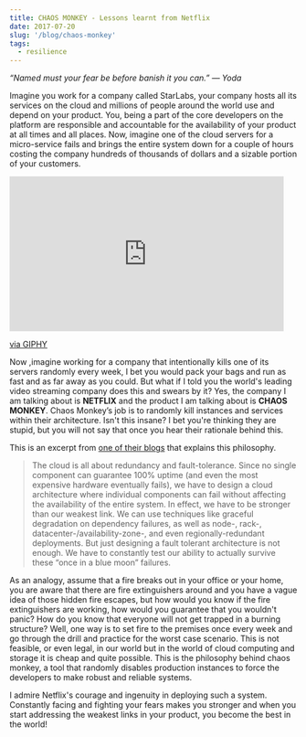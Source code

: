 ```yaml
---
title: CHAOS MONKEY - Lessons learnt from Netflix
date: 2017-07-20
slug: '/blog/chaos-monkey'
tags: 
  - resilience
---
```


<cite> “Named must your fear be before banish it you can.”
— Yoda </cite>

Imagine you work for a company called StarLabs, your company hosts all its
services on the cloud and millions of people around the world use and depend on your product.
You, being a part of the core developers on the platform are responsible and accountable for
the availability of your product at all times and all places. Now, imagine one of the cloud servers
for a micro-service fails and brings the entire system down for a couple of hours costing the company hundreds of thousands
of dollars and a sizable portion of your customers.

<iframe src="https://giphy.com/embed/VjAB0fOmK15Ze" width="480" height="271" frameBorder="0" class="giphy-embed" allowFullScreen></iframe><p><a href="https://giphy.com/gifs/monkey-VjAB0fOmK15Ze">via GIPHY</a></p>

Now ,imagine working for a company that intentionally kills one of its servers randomly every week, I bet you
would pack your bags and run as fast and as far away as you could. But what if I told you the
world's leading video streaming company does this and swears by it? Yes, the company I am talking about is **NETFLIX** and
the product I am talking about is **CHAOS MONKEY**. Chaos Monkey’s job is to randomly kill instances and services within their architecture.
Isn't this insane? I bet you're thinking they are stupid, but you will not say that once you hear their rationale behind this.

This is an excerpt from <a href="https://medium.com/netflix-techblog/the-netflix-simian-army-16e57fbab116">one of their blogs</a> that explains
this philosophy.

> The cloud is all about redundancy and fault-tolerance. Since no single component can guarantee
> 100% uptime (and even the most expensive hardware eventually fails), we have to design a cloud architecture
> where individual components can fail without affecting the availability of the entire system. In effect, we
> have to be stronger than our weakest link. We can use techniques like graceful degradation on dependency
> failures, as well as node-, rack-, datacenter-/availability-zone-, and even regionally-redundant deployments.
> But just designing a fault tolerant architecture is not enough. We have to constantly test our ability to actually
> survive these “once in a blue moon” failures.

As an analogy, assume that a fire breaks out in your office or your home, you are aware that there are fire extinguishers around
and you have a vague idea of those hidden fire escapes, but how would you know if the fire extinguishers are working, how would you guarantee
that you wouldn't panic? How do you know that everyone will not get trapped in a burning structure? Well, one way is to set fire to the premises
once every week and go through the drill and practice for the worst case scenario. This is not feasible, or even legal, in our world but in the world of cloud computing and storage it is cheap and quite possible. This is the philosophy behind chaos monkey, a tool that randomly disables production instances to force the developers to make robust and reliable systems.

I admire Netflix's courage and ingenuity in deploying such a system. Constantly facing and fighting your fears makes you stronger and when you start addressing the weakest links in your product, you become the best in the world!
